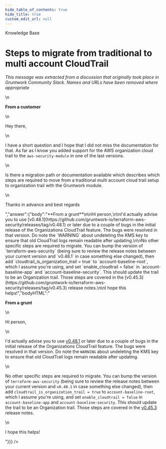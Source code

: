 ```yaml
---
hide_table_of_contents: true
hide_title: true
custom_edit_url: null
---
```



<CenterLayout>
<span className="searchCategory">Knowledge Base</span>
<h1>Steps to migrate from traditional to multi account CloudTrail</h1>
<GitHub discussion={{"id":"MDEwOkRpc2N1c3Npb24zNTU0OTEx","number":28,"author":{"login":"gruntwork-support"},"title":"Steps to migrate from traditional to multi account CloudTrail","body":"_This message was extracted from a discussion that originally took place in Gruntwork Community Slack. Names and URLs have been removed where appropriate_\n\n\n**From a customer**\n\nHey there,\n\nI have a short question and I hope that I did not miss the documentation for that. As far as I know you added support for the AWS organization cloud trail to the `aws-security-module` in one of the last versions.\n\nIs there a migration path or documentation available which describes which steps are required to move from a traditional multi account cloud trail setup to organization trail with the Gruntwork module.\n\nThanks in advance and best regards","bodyHTML":"<p dir=\"auto\"><em>This message was extracted from a discussion that originally took place in Gruntwork Community Slack. Names and URLs have been removed where appropriate</em></p>\n<p dir=\"auto\"><strong>From a customer</strong></p>\n<p dir=\"auto\">Hey there,</p>\n<p dir=\"auto\">I have a short question and I hope that I did not miss the documentation for that. As far as I know you added support for the AWS organization cloud trail to the <code class=\"notranslate\">aws-security-module</code> in one of the last versions.</p>\n<p dir=\"auto\">Is there a migration path or documentation available which describes which steps are required to move from a traditional multi account cloud trail setup to organization trail with the Gruntwork module.</p>\n<p dir=\"auto\">Thanks in advance and best regards</p>","answer":{"body":"**From a grunt**\n\nHi person,\n\nI'd actually advise you to use [v0.48.1](https://github.com/gruntwork-io/terraform-aws-security/releases/tag/v0.48.1) or later due to a couple of bugs in the initial release of the Organizations CloudTrail feature. The bugs were resolved in that version. Do note the `WARNING` about undeleting the KMS key to ensure that old CloudTrail logs remain readable after updating.\n\nNo other specific steps are required to migrate. You can bump the version of `terraform-aws-security` (being sure to review the release notes between your current version and `v0.48.1` in case something else changed), then add `cloudtrail_is_organization_trail = true` to `account-baseline-root`, which I assume you're using, and set `enable_cloudtrail = false` in `account-baseline-app` and `account-baseline-security`. This should update the trail to be an Organization trail. Those steps are covered in the [v0.45.3](https://github.com/gruntwork-io/terraform-aws-security/releases/tag/v0.45.3) release notes.\n\nI hope this helps!","bodyHTML":"<p dir=\"auto\"><strong>From a grunt</strong></p>\n<p dir=\"auto\">Hi person,</p>\n<p dir=\"auto\">I'd actually advise you to use <a href=\"https://github.com/gruntwork-io/terraform-aws-security/releases/tag/v0.48.1\">v0.48.1</a> or later due to a couple of bugs in the initial release of the Organizations CloudTrail feature. The bugs were resolved in that version. Do note the <code class=\"notranslate\">WARNING</code> about undeleting the KMS key to ensure that old CloudTrail logs remain readable after updating.</p>\n<p dir=\"auto\">No other specific steps are required to migrate. You can bump the version of <code class=\"notranslate\">terraform-aws-security</code> (being sure to review the release notes between your current version and <code class=\"notranslate\">v0.48.1</code> in case something else changed), then add <code class=\"notranslate\">cloudtrail_is_organization_trail = true</code> to <code class=\"notranslate\">account-baseline-root</code>, which I assume you're using, and set <code class=\"notranslate\">enable_cloudtrail = false</code> in <code class=\"notranslate\">account-baseline-app</code> and <code class=\"notranslate\">account-baseline-security</code>. This should update the trail to be an Organization trail. Those steps are covered in the <a href=\"https://github.com/gruntwork-io/terraform-aws-security/releases/tag/v0.45.3\">v0.45.3</a> release notes.</p>\n<p dir=\"auto\">I hope this helps!</p>"}}} />

</CenterLayout>
  

<!-- ##DOCS-SOURCER-START
{
  "sourcePlugin": "github-discussions",
  "hash": "2b8d50259af9099b17940665ab368261"
}
##DOCS-SOURCER-END -->
